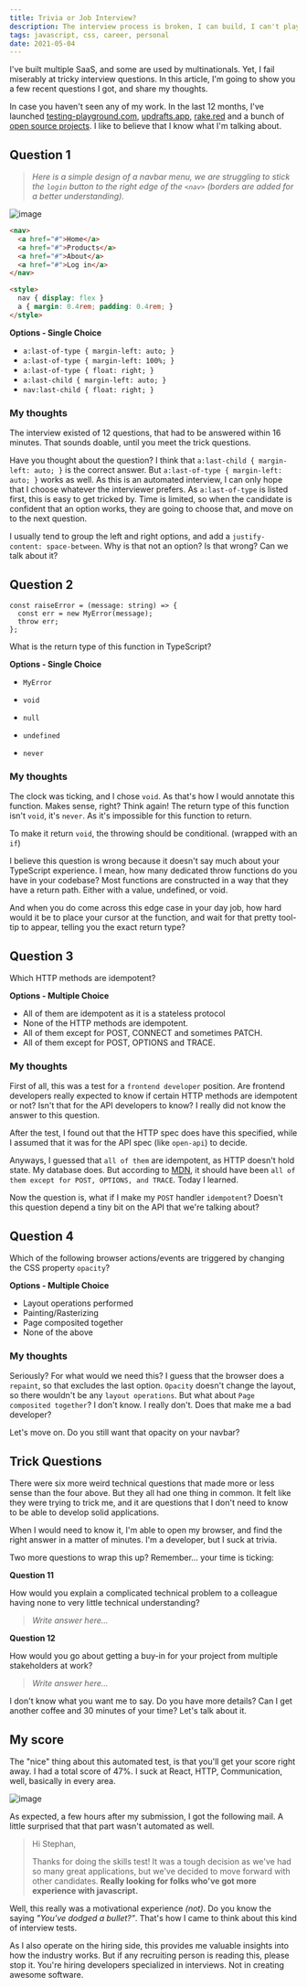 ```yaml
---
title: Trivia or Job Interview?
description: The interview process is broken, I can build, I can't play.
tags: javascript, css, career, personal
date: 2021-05-04
---
```


I've built multiple SaaS, and some are used by multinationals. Yet, I fail miserably at tricky interview questions. In this article, I'm going to show you a few recent questions I got, and share my thoughts.

In case you haven't seen any of my work. In the last 12 months, I've launched [testing-playground.com](https://testing-playground.com), [updrafts.app](https://updrafts.app), [rake.red](https://rake.red) and a bunch of [open source projects](https://meijer.ws/open-source). I like to believe that I know what I'm talking about.

## Question 1

> *Here is a simple design of a navbar menu, we are struggling to stick the `login` button to the right edge of the `<nav>` (borders are added for a better understanding).*

![image](https://dev-to-uploads.s3.amazonaws.com/uploads/articles/felxzv89t6jhfx4m498x.png)

```html
<nav>
  <a href="#">Home</a>
  <a href="#">Products</a>
  <a href="#">About</a>
  <a href="#">Log in</a>
</nav>

<style>
  nav { display: flex }
  a { margin: 0.4rem; padding: 0.4rem; }
</style>
```

**Options - Single Choice**

- `a:last-of-type { margin-left: auto; }`
- `a:last-of-type { margin-left: 100%; }`
- `a:last-of-type { float: right; }`
- `a:last-child { margin-left: auto; }`
- `nav:last-child { float: right; }`

### My thoughts

The interview existed of 12 questions, that had to be answered within 16 minutes. That sounds doable, until you meet the trick questions.

Have you thought about the question? I think that `a:last-child { margin-left: auto; }` is the correct answer. But `a:last-of-type { margin-left: auto; }` works as well. As this is an automated interview, I can only hope that I choose whatever the interviewer prefers. As `a:last-of-type` is listed first, this is easy to get tricked by. Time is limited, so when the candidate is confident that an option works, they are going to choose that, and move on to the next question.

I usually tend to group the left and right options, and add a `justify-content: space-between`. Why is that not an option? Is that wrong? Can we talk about it?

## Question 2

```tsx
const raiseError = (message: string) => {
  const err = new MyError(message);
  throw err;
};
```

What is the return type of this function in TypeScript?

**Options - Single Choice**

- `MyError`

- `void`
- `null`

- `undefined`

- `never`

### My thoughts

The clock was ticking, and I chose `void`. As that's how I would annotate this function. Makes sense, right? Think again! The return type of this function isn't `void`, it's `never`. As it's impossible for this function to return.

To make it return `void`, the throwing should be conditional. (wrapped with an `if`)

I believe this question is wrong because it doesn't say much about your TypeScript experience. I mean, how many dedicated throw functions do you have in your codebase? Most functions are constructed in a way that they have a return path. Either with a value, undefined, or void.

And when you do come across this edge case in your day job, how hard would it be to place your cursor at the function, and wait for that pretty tool-tip to appear, telling you the exact return type?

## Question 3

Which HTTP methods are idempotent?

**Options - Multiple Choice**

- All of them are idempotent as it is a stateless protocol
- None of the HTTP methods are idempotent.
- All of them except for POST, CONNECT and sometimes PATCH.
- All of them except for POST, OPTIONS and TRACE.

### My thoughts

First of all, this was a test for a `frontend developer` position. Are frontend developers really expected to know if certain HTTP methods are idempotent or not? Isn't that for the API developers to know? I really did not know the answer to this question.

After the test, I found out that the HTTP spec does have this specified, while I assumed that it was for the API spec (like `open-api`) to decide.

Anyways, I guessed that `all of them` are idempotent, as HTTP doesn't hold state. My database does. But according to [MDN](https://developer.mozilla.org/en-US/docs/Glossary/Idempotent#technical_knowledge), it should have been `all of them except for POST, OPTIONS, and TRACE`. Today I learned.

Now the question is, what if I make my `POST` handler `idempotent`? Doesn't this question depend a tiny bit on the API that we're talking about?

## Question 4

Which of the following browser actions/events are triggered by changing the CSS property `opacity`?

**Options - Multiple Choice**

- Layout operations performed
- Painting/Rasterizing
- Page composited together
- None of the above

### My thoughts

Seriously? For what would we need this? I guess that the browser does a `repaint`, so that excludes the last option. `Opacity` doesn't change the layout, so there wouldn't be any `layout operations`. But what about `Page composited together`? I don't know. I really don't. Does that make me a bad developer? 

Let's move on. Do you still want that opacity on your navbar?

## Trick Questions

There were six more weird technical questions that made more or less sense than the four above. But they all had one thing in common. It felt like they were trying to trick me, and it are questions that I don't need to know to be able to develop solid applications.

When I would need to know it, I'm able to open my browser, and find the right answer in a matter of minutes. I'm a developer, but I suck at trivia.

Two more questions to wrap this up? Remember... your time is ticking:

**Question 11**

How would you explain a complicated technical problem to a colleague having none to very little technical understanding?

> _Write answer here..._

**Question 12**

How would you go about getting a buy-in for your project from multiple stakeholders at work?

> _Write answer here..._

I don't know what you want me to say. Do you have more details? Can I get another coffee and 30 minutes of your time? Let's talk about it.

## My score

The "nice" thing about this automated test, is that you'll get your score right away. I had a total score of 47%. I suck at React, HTTP, Communication, well, basically in every area.

![image](https://dev-to-uploads.s3.amazonaws.com/uploads/articles/ekbriyjxvp2lyoutk8vr.png)

As expected, a few hours after my submission, I got the following mail. A little surprised that that part wasn't automated as well.

> Hi Stephan,
> 
> Thanks for doing the skills test! It was a tough decision as we've had so many great applications, but we've decided to move forward with other candidates. **Really looking for folks who've got more experience with javascript.**

Well, this really was a motivational experience _(not)_. Do you know the saying _"You've dodged a bullet?"_. That's how I came to think about this kind of interview tests. 

As I also operate on the hiring side, this provides me valuable insights into how the industry works. But if any recruiting person is reading this, please stop it. You're hiring developers specialized in interviews. Not in creating awesome software.